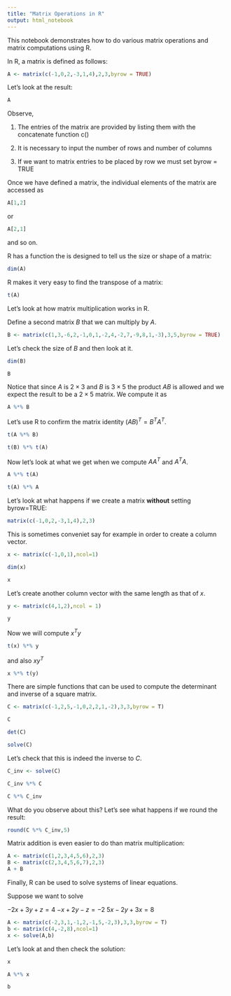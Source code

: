 ```yaml
---
title: "Matrix Operations in R"
output: html_notebook
---
```


This notebook demonstrates how to do various matrix operations and matrix computations using R. 

In R, a matrix is defined as follows:
```r
A <- matrix(c(-1,0,2,-3,1,4),2,3,byrow = TRUE)
```

Let's look at the result:
```r
A
```

Observe,

  1) The entries of the matrix are provided by listing them with the concatenate function c()
  
  2) It is necessary to input the number of rows and number of columns
  
  3) If we want to matrix entries to be placed by row we must set byrow = TRUE
  
Once we have defined a matrix, the individual elements of the matrix are accessed as
```r
A[1,2]
```

or

```r
A[2,1]
```
and so on. 

R has a function the is designed to tell us the size or shape of a matrix:
```r
dim(A)
```


R makes it very easy to find the transpose of a matrix:
```r
t(A)
```

Let's look at how matrix multiplication works in R. 

Define a second matrix $B$ that we can multiply by $A$. 
```r
B <- matrix(c(1,3,-6,2,-1,0,1,-2,4,-2,7,-9,8,1,-3),3,5,byrow = TRUE)
```

Let's check the size of $B$ and then look at it. 
```r
dim(B)
```

```r
B
```

Notice that since $A$ is $2 \times 3$ and $B$ is $3 \times 5$ the product $AB$ is allowed and we expect the result to be a $2 \times 5$ matrix. We compute it as
```r
A %*% B
```

Let's use R to confirm the matrix identity $(AB)^{T} = B^T A^T$. 

```r
t(A %*% B)
```

```r
t(B) %*% t(A)
```


Now let's look at what we get when we compute $AA^T$ and $A^T A$.
```r
A %*% t(A)
```



```r
t(A) %*% A
```


Let's look at what happens if we create a matrix **without** setting byrow=TRUE:
```r
matrix(c(-1,0,2,-3,1,4),2,3)
```

This is sometimes conveniet say for example in order to create a column vector. 
```r
x <- matrix(c(-1,0,1),ncol=1)
```

```r
dim(x)
```

```r
x
```


Let's create another column vector with the same length as that of $x$. 
```r
y <- matrix(c(4,1,2),ncol = 1)
```

```r
y
```

Now we will compute $x^T y$
```r
t(x) %*% y
```

and also $x y^T$
```r
x %*% t(y)
```


There are simple functions that can be used to compute the determinant and inverse of a square matrix. 

```r
C <- matrix(c(-1,2,5,-1,0,2,2,1,-2),3,3,byrow = T)
```

```r
C
```

```r
det(C)
```

```r
solve(C)
```


Let's check that this is indeed the inverse to $C$.
```r
C_inv <- solve(C)
```

```r
C_inv %*% C
```


```r
C %*% C_inv
```

What do you observe about this? Let's see what happens if we round the result:
```r
round(C %*% C_inv,5)
```

Matrix addition is even easier to do than matrix multiplication:
```r
A <- matrix(c(1,2,3,4,5,6),2,3)
B <- matrix(c(2,3,4,5,6,7),2,3)
A + B
```


Finally, R can be used to solve systems of linear equations. 

Suppose we want to solve 

$-2x + 3y + z = 4$
$-x + 2y - z = -2$
$5x -2y + 3x = 8$

```r
A <- matrix(c(-2,3,1,-1,2,-1,5,-2,3),3,3,byrow = T)
b <- matrix(c(4,-2,8),ncol=1)
x <- solve(A,b)
```

Let's look at and then check the solution:
```r
x
```

```r
A %*% x
```

```r
b
```




